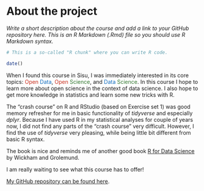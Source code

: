 
# About the project

*Write a short description about the course and add a link to your GitHub repository here. This is an R Markdown (.Rmd) file so you should use R Markdown syntax.*

```r
# This is a so-called "R chunk" where you can write R code.

date()

```

When I found this course in Sisu, I was immediately interested in its core topics: <span style="color:#ca3120">Open</span> <span style="color:#0f6cbf">Data</span>, <span style="color:#ca3120">Open</span> <span style="color:#357a32">Science</span>, and <span style="color:#0f6cbf">Data</span> <span style="color:#357a32">Science</span>. In this course I hope to learn more about open science in the context of data science. I also hope to get more knowledge in statistics and learn some new tricks with R.

The "crash course" on R and RStudio (based on Exercise set 1) was good memory refresher for me in basic functionality of *tidyverse* and especially *dplyr*. Because I have used R in my statistical analyses for couple of years now, I did not find any parts of the "crash course" very difficult. However, I find the use of *tidyverse* very pleasing, while being little bit different from basic R syntax.

The book is nice and reminds me of another good book <a href="https://r4ds.had.co.nz/">R for Data Science</a> by Wickham and Grolemund.

I am really waiting to see what this course has to offer!


<a href="https://github.com/IljaSalakka/IODS-project">My GitHub repository can be found here</a>.